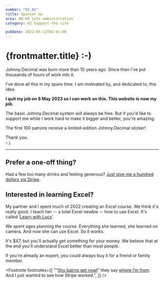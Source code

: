 ```yaml
---
number: "02.01"
title: Sponsor me
area: 00-09 Site administration
category: 02 Support the site

pubDate: 2022-05-12T04:01:00
---
```




# {frontmatter.title} :-)

<SponsorMe />

Johnny.Decimal was born more than 10 years ago. Since then I've put thousands of hours of work into it.

I've done all this in my spare time. I am motivated by, and dedicated to, this idea.

**I quit my job on 8 May 2023 so I can work on this. This website is now my job.**

The basic Johnny.Decimal system will always be free. But if you'd like to support me while I work hard to make it bigger and better, you're amazing.

The first 100 patrons receive a limited-edition Johnny.Decimal sticker!

Thank you.  
– j.

<SponsorMe />

---

## Prefer a one-off thing?

Had a few too many drinks and feeling generous? [Just give me a hundred dollars via Stripe](https://buy.stripe.com/bIY3dx4ph4BWedO000).<FootRef n={1} />

## Interested in learning Excel?

My partner and I spent much of 2022 creating an Excel course. We think it's really good. I teach her -- a total Excel newbie -- how to use Excel. It's called &lsquo;[Learn with Lucy](https://www.learnwithlucy.rocks/courses/excel)&rsquo;.

We spent ages planning the course. Everything she learned, she learned on camera. And now she can use Excel. So it works.

It's $47, but you'll actually get something for your money. We believe that at the end you'll understand Excel better than most people.

If you're already an expert, you could always buy it for a friend or family member.

<Footnote
  footnotes={[
    "&ldquo;<a href='https://duckduckgo.com/?q=shy+bairns+get+nowt&t=osx&ia=definition'>Shy bairns get nowt</a>&rdquo; they say <a href='https://duckduckgo.com/?q=sunderland+uk&ia=web'>where I&rsquo;m from</a>. And I just wanted to see how Stripe worked.",
  ]}
/>

